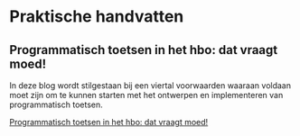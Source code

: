 # Praktische handvatten

## Programmatisch toetsen in het hbo: dat vraagt moed!

In deze blog wordt stilgestaan bij een viertal voorwaarden waaraan voldaan moet zijn om te kunnen starten met het ontwerpen en implementeren van programmatisch toetsen.

[Programmatisch toetsen in het hbo: dat vraagt moed!](https://lerenvantoetsen.nl/programmatisch-toetsen-in-het-hbo-dat-vraagt-moed/)
